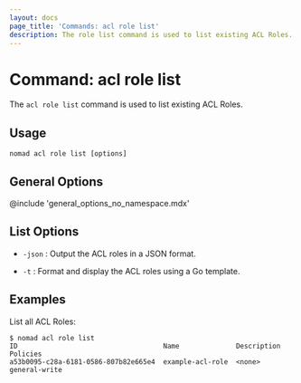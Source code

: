 ```yaml
---
layout: docs
page_title: 'Commands: acl role list'
description: The role list command is used to list existing ACL Roles.
---
```


# Command: acl role list

The `acl role list` command is used to list existing ACL Roles.

## Usage

```plaintext
nomad acl role list [options]
```

## General Options

@include 'general_options_no_namespace.mdx'

## List Options

- `-json` : Output the ACL roles in a JSON format.

- `-t` : Format and display the ACL roles using a Go template.

## Examples

List all ACL Roles:

```shell-session
$ nomad acl role list
ID                                    Name              Description  Policies
a53b0095-c28a-6181-0586-807b82e665e4  example-acl-role  <none>       general-write
```
